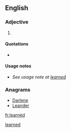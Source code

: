 ==English==

===Adjective===
{{en-adj}}

# {{context|poetic|lang=en}} {{alternative spelling of|learned}}

====Quotations====
* {{seeCites}}

====Usage notes====
* ''See usage note at [[learned#Usage notes|learned]]''

===Anagrams===
* [[Darlene#English|Darlene]]
* [[Leander#English|Leander]]

[[Category:English terms spelled with È|learned]]

[[fr:learnèd]]